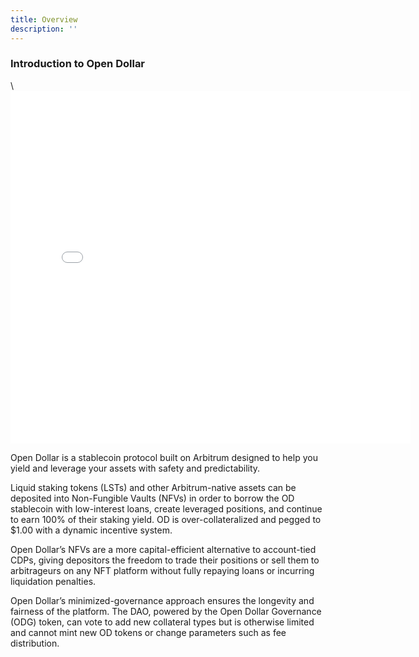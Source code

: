 ```yaml
---
title: Overview
description: ''
---
```


### Introduction to Open Dollar

<CodeBlock>
  \<iframe src="https\://player.vimeo.com/video/903426360?h=d02b48e9b8" width="640" height="564" frameborder="0" allow="autoplay; fullscreen" allowfullscreen>\</iframe>
</CodeBlock>

Open Dollar is a stablecoin protocol built on Arbitrum designed to help you yield and leverage your assets with safety and predictability.

Liquid staking tokens (LSTs) and other Arbitrum-native assets can be deposited into Non-Fungible Vaults (NFVs) in order to borrow the OD stablecoin with low-interest loans, create leveraged positions, and continue to earn 100% of their staking yield. OD is over-collateralized and pegged to $1.00 with a dynamic incentive system.

Open Dollar’s NFVs are a more capital-efficient alternative to account-tied CDPs, giving depositors the freedom to trade their positions or sell them to arbitrageurs on any NFT platform without fully repaying loans or incurring liquidation penalties.

Open Dollar’s minimized-governance approach ensures the longevity and fairness of the platform. The DAO, powered by the Open Dollar Governance (ODG) token, can vote to add new collateral types but is otherwise limited and cannot mint new OD tokens or change parameters such as fee distribution.
